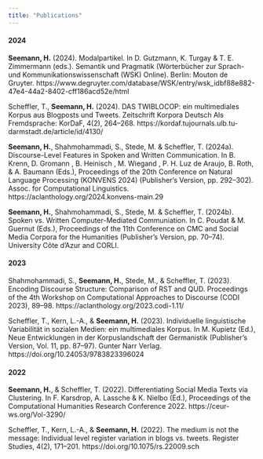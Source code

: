 ---
title: "Publications"
---

<!-- #### Submitted/under review -->
<!-- style APA 7 -->

#### 2024

**Seemann, H.** (2024). Modalpartikel. In D. Gutzmann, K. Turgay & T. E. Zimmermann (eds.). Semantik und Pragmatik (Wörterbücher zur Sprach- und
Kommunikationswissenschaft (WSK) Online). Berlin: Mouton de Gruyter. https://www.degruyter.com/database/WSK/entry/wsk_idbf88e882-47e4-44a2-8402-cff186acd52e/html

Scheffler, T., **Seemann, H.** (2024). DAS TWIBLOCOP: ein multimediales Korpus aus Blogposts und Tweets. Zeitschrift Korpora Deutsch Als Fremdsprache: KorDaF, 4(2), 264–268.
https://kordaf.tujournals.ulb.tu-darmstadt.de/article/id/4130/

**Seemann, H.**, Shahmohammadi, S., Stede, M. & Scheffler, T. (2024a). Discourse-Level Features in Spoken and Written Communication. In B. Krenn, D. Gromann , B. Heinisch , M. Wiegand , P. H. Luz de Araujo, B. Roth, & A. Baumann (Eds.), Proceedings of the 20th Conference on Natural Language Processing (KONVENS 2024) (Publisher’s Version, pp. 292–302). Assoc. for Computational Linguistics. https://aclanthology.org/2024.konvens-main.29

**Seemann, H.**, Shahmohammadi, S., Stede, M. & Scheffler, T. (2024b). Spoken vs. Written Computer-Mediated Communiation. In C. Poudat & M. Guernut (Eds.), Proceedings of the 11th Conference on CMC and Social Media Corpora for the Humanities (Publisher’s Version, pp. 70–74). University Côte d’Azur and CORLI.

#### 2023

Shahmohammadi, S., **Seemann, H.**, Stede, M., & Scheffler, T. (2023). Encoding Discourse Structure: Comparison of RST and QUD. Proceedings of the 4th Workshop on Computational Approaches to Discourse (CODI 2023), 89–98.
https://aclanthology.org/2023.codi-1.11/

Scheffler, T., Kern, L.-A., & **Seemann, H.** (2023). Individuelle linguistische Variabilität in sozialen Medien: ein multimediales Korpus. In M. Kupietz (Ed.), Neue Entwicklungen in der Korpuslandschaft der Germanistik (Publisher’s Version, Vol. 11, pp. 87–97). Gunter Narr Verlag. https://doi.org/10.24053/9783823396024


#### 2022

**Seemann, H.**, & Scheffler, T. (2022). Differentiating Social Media Texts via Clustering. In F. Karsdrop, A. Lassche & K. Nielbo (Ed.), Proceedings of the Computational Humanities Research
Conference 2022. https://ceur-ws.org/Vol-3290/

Scheffler, T., Kern, L.-A., & **Seemann, H.** (2022). The medium is not the message: Individual level register variation in blogs vs. tweets. Register Studies, 4(2), 171–201. https://doi.org/10.1075/rs.22009.sch



